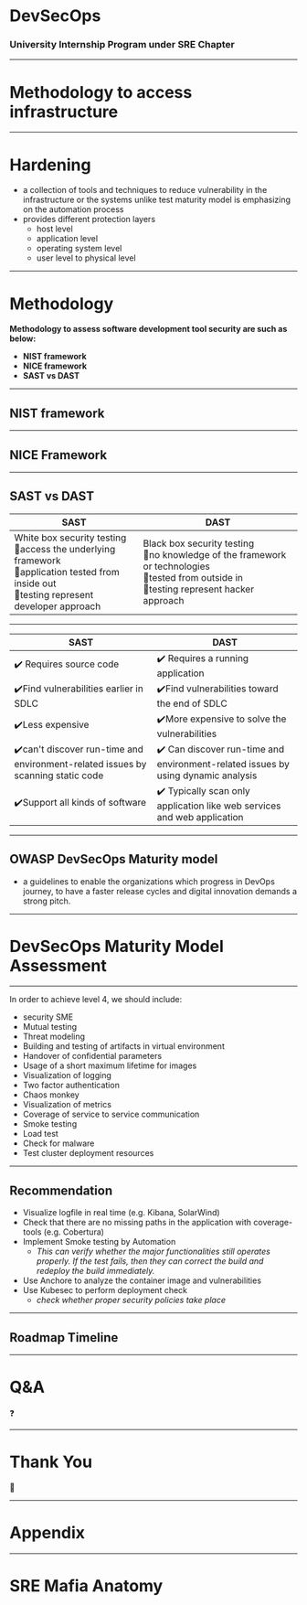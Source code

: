

# DevSecOps
### University Internship Program under SRE Chapter

---

# Methodology to access infrastructure

---

# **Hardening**

- a collection of tools and techniques to reduce vulnerability in the infrastructure or the systems unlike test maturity model is emphasizing on the automation process
- provides different protection layers
  - host level
  - application level
  - operating system level
  - user level to physical level

---

# Methodology

**Methodology to assess software development tool security are such as below:**
- **NIST framework**
- **NICE framework**
- **SAST vs DAST**

---

## NIST framework

<NIST
  title="NIST Cybersecurity Framework"/>

---

## NICE Framework

<Orgchart src="
[Securely Provision (SP)]-[Operate & Maintain (OP)]
[Operate & Maintain (OP)]-[Oversee & Govern (OV)]
[Oversee & Govern (OV)]-[Protect & Defend (PR)]
[Protect & Defend (PR)]-[Analyze (AN)]
[Analyze (AN)]-[Collect & Operate (CO)]
[Collect & Operate (CO)]-[Investigate (IN)]"
/>

---

## SAST vs DAST

| SAST | DAST|
|-------------------|------------------|
|White box security testing <br/>:white_flower:access the underlying framework <br/>:white_flower:application tested from inside out <br/>:white_flower:testing represent developer approach| Black box security testing<br/>:white_flower:no knowledge of the framework or technologies <br/>:white_flower:tested from outside in <br/>:white_flower:testing represent hacker approach|

---

|SAST |DAST|
|-------------------|------------------------------|
|:heavy_check_mark: Requires source code|:heavy_check_mark: Requires a running application  |
|:heavy_check_mark:Find vulnerabilities earlier in SDLC |:heavy_check_mark:Find vulnerabilities toward the end of SDLC|
|:heavy_check_mark:Less expensive | :heavy_check_mark:More expensive to solve the vulnerabilities |
|:heavy_check_mark:can't discover run-time and environment-related issues by scanning static code|:heavy_check_mark: Can discover run-time and environment-related issues by using dynamic analysis|
|:heavy_check_mark:Support all kinds of software |:heavy_check_mark: Typically scan only application like web services and web application|


---

## OWASP DevSecOps Maturity model

- a guidelines to enable the organizations which progress in DevOps journey, to have a faster release cycles and digital innovation demands a strong pitch.

---

# DevSecOps Maturity Model Assessment

<MaturityChart
  org="RHB Digital"
  build="2"
  deployment="3"
  patchManagement="2"
  educationAndGuidance="1"
  cultureAndOrganization="1"
  process="3"
  monitoring="3"
  logging="1"
  infrastructureHardening="2"
  dynamicDepthForApplication="2"
  staticDepthForApplication="4"
  consolidation="4"
  applicationTests="2"
  dynamicDepthForInfrastructure="1"
  staticDepthForInfrastructure="1" />


---

In order to achieve level 4, we should include:

- security SME
- Mutual testing
- Threat modeling
- Building and testing of artifacts in virtual environment
- Handover of confidential parameters
- Usage of a short maximum lifetime for images
- Visualization of logging
- Two factor authentication
- Chaos monkey
- Visualization of metrics
- Coverage of service to service communication
- Smoke testing
- Load test
- Check for malware
- Test cluster deployment resources

---

## **Recommendation**

-  Visualize logfile in real time (e.g. Kibana, SolarWind)
- Check that there are no missing paths in the application with coverage-tools (e.g. Cobertura)
- Implement Smoke testing by Automation
  - *This can verify whether the major functionalities still operates properly.
If the test fails, then they can correct the build and redeploy the build immediately.*
- Use Anchore to analyze the container image and vulnerabilities
- Use Kubesec to perform deployment check
    - *check whether proper security policies take place*

---

## **Roadmap Timeline**

<Roadmapchart />

---

# Q&A
:question:

---

# Thank You
:bow:

---

# Appendix

---

# SRE Mafia Anatomy

<Orgchart src="
[Dato Khairussaleh]->[Rohan]
[Rohan]->[Dev Raaj]
[Dev Raaj]->[Ir Amir Hamzah]
[Ir Amir Hamzah]->[Fab]
[Fab|CI/CD]
[Hamizah|DevTestOps]
[Fahmi|Intern]
[Sre|Intern]
[Fab]->[Hamizah]
[Hamizah]->[Fahmi]
[Hamizah]->[Sre]
[Fab]->[Nareen|SysOps]
[Fab]->[Azmy|SysOps]
[Fab]->[Alif|Cloud Architect]
[Fab]->[Iqbal|DevTestOps]
[Fab]->[Aqilah|CI/CD]
[Fab]->[Liz|Intern]
[Fab]--[Aaron|Intern]
[Fab]--[Jescy|Intern]"
/>
